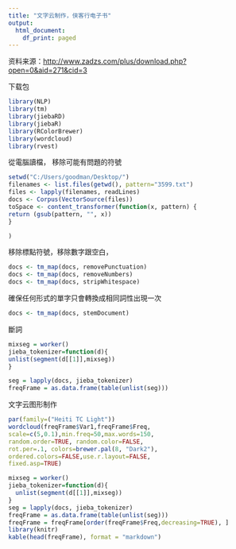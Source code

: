 ```yaml
---
title: "文字云制作，侠客行电子书"
output:
  html_document:
    df_print: paged
---
```

资料来源：<http://www.zadzs.com/plus/download.php?open=0&aid=271&cid=3>


下载包
```r
library(NLP)
library(tm)
library(jiebaRD)
library(jiebaR)
library(RColorBrewer)
library(wordcloud)
library(rvest)
```

從電腦讀檔， 移除可能有問題的符號
```r
setwd("C:/Users/goodman/Desktop/")
filenames <- list.files(getwd(), pattern="3599.txt")
files <- lapply(filenames, readLines)
docs <- Corpus(VectorSource(files))
toSpace <- content_transformer(function(x, pattern) {
return (gsub(pattern, "", x))
}

)
```
移除標點符號，移除數字跟空白，
```r
docs <- tm_map(docs, removePunctuation)
docs <- tm_map(docs, removeNumbers)
docs <- tm_map(docs, stripWhitespace)
```
確保任何形式的單字只會轉換成相同詞性出現一次
```r
docs <- tm_map(docs, stemDocument)
```
斷詞
```r
mixseg = worker()
jieba_tokenizer=function(d){
unlist(segment(d[[1]],mixseg))
}

seg = lapply(docs, jieba_tokenizer)
freqFrame = as.data.frame(table(unlist(seg)))
```

文字云图形制作
```r
par(family=("Heiti TC Light"))
wordcloud(freqFrame$Var1,freqFrame$Freq,
scale=c(5,0.1),min.freq=50,max.words=150,
random.order=TRUE, random.color=FALSE,
rot.per=.1, colors=brewer.pal(8, "Dark2"),
ordered.colors=FALSE,use.r.layout=FALSE,
fixed.asp=TRUE)
```

```r
mixseg = worker()
jieba_tokenizer=function(d){
  unlist(segment(d[[1]],mixseg))
}
seg = lapply(docs, jieba_tokenizer)
freqFrame = as.data.frame(table(unlist(seg)))
freqFrame = freqFrame[order(freqFrame$Freq,decreasing=TRUE), ]
library(knitr)
kable(head(freqFrame), format = "markdown")
```

